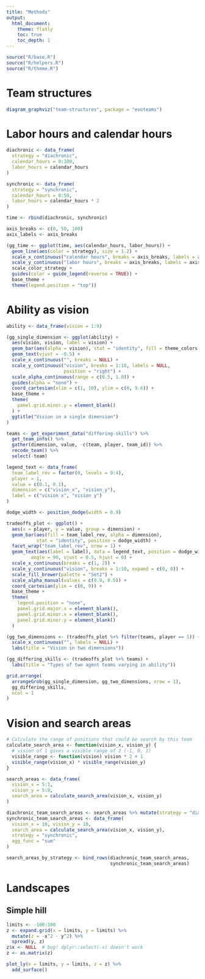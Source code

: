 ```yaml
---
title: "Methods"
output:
  html_document:
    theme: flatly
    toc: true
    toc_depth: 1
---
```


```r
source("R/base.R")
source("R/helpers.R")
source("R/theme.R")
```

# Team structures

```r
diagram_graphviz("team-structures", package = "evoteams")
```

# Labor hours and calendar hours

```r
diachronic <- data_frame(
  strategy = "diachronic",
  calendar_hours = 0:100,
  labor_hours = calendar_hours
)

synchronic <- data_frame(
  strategy = "synchronic",
  calendar_hours = 0:50,
  labor_hours = calendar_hours * 2
)

time <- rbind(diachronic, synchronic)

axis_breaks <- c(0, 50, 100)
axis_labels <- axis_breaks

(gg_time <- ggplot(time, aes(calendar_hours, labor_hours)) +
  geom_line(aes(color = strategy), size = 1.2) +
  scale_x_continuous("calendar hours", breaks = axis_breaks, labels = axis_labels) +
  scale_y_continuous("labor hours", breaks = axis_breaks, labels = axis_labels) +
  scale_color_strategy +
  guides(color = guide_legend(reverse = TRUE)) +
  base_theme +
  theme(legend.position = "top"))
```

# Ability as vision

```r
ability <- data_frame(vision = 1:9)

(gg_single_dimension <- ggplot(ability) +
  aes(vision, vision, label = vision) +
  geom_bar(aes(alpha = vision), stat = "identity", fill = theme_colors[["blue"]]) +
  geom_text(vjust = -0.5) +
  scale_x_continuous("", breaks = NULL) +
  scale_y_continuous("vision", breaks = 1:10, labels = NULL,
                     position = "right") +
  scale_alpha_continuous(range = c(0.5, 1.0)) +
  guides(alpha = "none") +
  coord_cartesian(xlim = c(1, 10), ylim = c(0, 9.6)) +
  base_theme +
  theme(
    panel.grid.minor.y = element_blank()
  ) +
  ggtitle("Vision in a single dimension")
)

teams <- get_experiment_data("differing-skills") %>%
  get_team_info() %>%
  gather(dimension, value, -c(team, player, team_id)) %>%
  recode_team() %>%
  select(-team)

legend_text <- data_frame(
  team_label_rev = factor(0, levels = 0:4),
  player = 1,
  value = c(0.1, 0.1),
  dimension = c("vision_x", "vision_y"),
  label = c("vision x", "vision y")
)

dodge_width <- position_dodge(width = 0.9)

tradeoffs_plot <- ggplot() +
  aes(x = player, y = value, group = dimension) +
  geom_bar(aes(fill = team_label_rev, alpha = dimension),
           stat = "identity", position = dodge_width) +
  facet_wrap("team_label_rev", nrow = 1) +
  geom_text(aes(label = label), data = legend_text, position = dodge_width,
         angle = 90, vjust = 0.5, hjust = 0) +
  scale_x_continuous(breaks = c(1, 2)) +
  scale_y_continuous("vision", breaks = 1:10, expand = c(0, 0)) +
  scale_fill_brewer(palette = "Set2") +
  scale_alpha_manual(values = c(0.9, 0.5)) +
  coord_cartesian(ylim = c(0, 9)) +
  base_theme +
  theme(
    legend.position = "none",
    panel.grid.major.x = element_blank(),
    panel.grid.minor.x = element_blank(),
    panel.grid.minor.y = element_blank()
  )

(gg_two_dimensions <- (tradeoffs_plot %+% filter(teams, player == 1)) +
  scale_x_continuous("", labels = NULL) +
  labs(title = "Vision in two dimensions"))

(gg_differing_skills <- (tradeoffs_plot %+% teams) +
  labs(title = "Types of two agent teams varying in ability"))

grid.arrange(
  arrangeGrob(gg_single_dimension, gg_two_dimensions, nrow = 1),
  gg_differing_skills,
  ncol = 1
)
```

# Vision and search areas

```r
# Calculate the range of positions that could be search by this team
calculate_search_area <- function(vision_x, vision_y) {
  # vision of 1 gives a visible range of 3 (-1, 0, 1)
  visible_range <- function(vision) vision * 2 + 1
  visible_range(vision_x) * visible_range(vision_y)
}

search_areas <- data_frame(
  vision_x = 5:1,
  vision_y = 5:9,
  search_area = calculate_search_area(vision_x, vision_y)
)

diachronic_team_search_areas <- search_areas %>% mutate(strategy = "diachronic")
synchronic_team_search_areas <- data_frame(
  vision_x = 10, vision_y = 10,
  search_area = calculate_search_area(vision_x, vision_y),
  strategy = "synchronic",
  agg_func = "sum"
)

search_areas_by_strategy <- bind_rows(diachronic_team_search_areas,
                                      synchronic_team_search_areas)
```

# Landscapes

## Simple hill

```r
limits <- -100:100
z <- expand.grid(x = limits, y = limits) %>%
  mutate(z = -x^2 - y^2) %>%
  spread(y, z)
z$x <- NULL  # bug! dplyr::select(-x) doesn't work
z <- as.matrix(z)

plot_ly(x = limits, y = limits, z = z) %>%
  add_surface()
```
